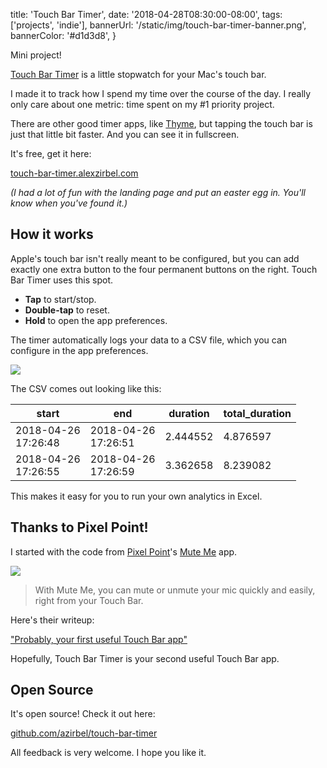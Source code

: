   title: 'Touch Bar Timer',
  date: '2018-04-28T08:30:00-08:00',
  tags: ['projects', 'indie'],
  bannerUrl: '/static/img/touch-bar-timer-banner.png',
  bannerColor: '#d1d3d8',
}

Mini project!

[Touch Bar Timer](https://touch-bar-timer.alexzirbel.com) is a little stopwatch
for your Mac's touch bar.

I made it to track how I spend my time over the course of the day. I really
only care about one metric: time spent on my #1 priority project.

There are other good timer apps, like
[Thyme](https://joaomoreno.github.io/thyme/), but tapping the touch bar is just
that little bit faster. And you can see it in fullscreen.

It's free, get it here:

[touch-bar-timer.alexzirbel.com](https://touch-bar-timer.alexzirbel.com)

_(I had a lot of fun with the landing page and put an easter egg in. You'll
know when you've found it.)_

## How it works

Apple's touch bar isn't really meant to be configured, but you can add exactly
one extra button to the four permanent buttons on the right. Touch Bar Timer
uses this spot.

- **Tap** to start/stop.
- **Double-tap** to reset.
- **Hold** to open the app preferences.

The timer automatically logs your data to a CSV file, which you can
configure in the app preferences.

<img src="/static/img/tbt-preferences.png" />

The CSV comes out looking like this:

<div className="data-table" />

| start                   | end                     | duration | total_duration |
| ----------------------- | ----------------------- | -------- | -------------- |
| 2018-04-26<br/>17:26:48 | 2018-04-26<br/>17:26:51 | 2.444552 | 4.876597       |
| 2018-04-26<br/>17:26:55 | 2018-04-26<br/>17:26:59 | 3.362658 | 8.239082       |

This makes it easy for you to run your own analytics in Excel.

## Thanks to Pixel Point!

I started with the code from [Pixel Point](https://pixelpoint.io/)'s [Mute
Me](https://github.com/pixel-point/mute-me) app.

<img src="/static/img/mute-me.png" />

> With Mute Me, you can mute or unmute your mic quickly and easily, right from
> your Touch Bar.

Here's their writeup:

["Probably, your first useful Touch Bar
app"](https://medium.com/pixelpoint/your-first-touch-bar-app-aea4f6111122)

Hopefully, Touch Bar Timer is your second useful Touch Bar app.

## Open Source

It's open source! Check it out here:

[github.com/azirbel/touch-bar-timer](https://github.com/azirbel/touch-bar-timer)

All feedback is very welcome. I hope you like it.

